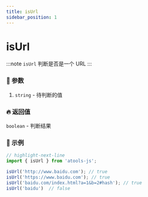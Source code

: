 ```yaml
---
title: isUrl
sidebar_position: 1
---
```


# isUrl

:::note
`isUrl` 判断是否是一个 URL
:::

### :bento: 参数

1. `string` - 待判断的值

### :fire: 返回值

`boolean` - 判断结果

### :rocket: 示例

```jsx title="isUrl"
// highlight-next-line
import { isUrl } from 'atools-js';

isUrl('http://www.baidu.com'); // true
isUrl('https://www.baidu.com'); // true
isUrl('baidu.com/index.html?a=1&b=2#hash'); // true
isUrl('baidu')  // false
```
